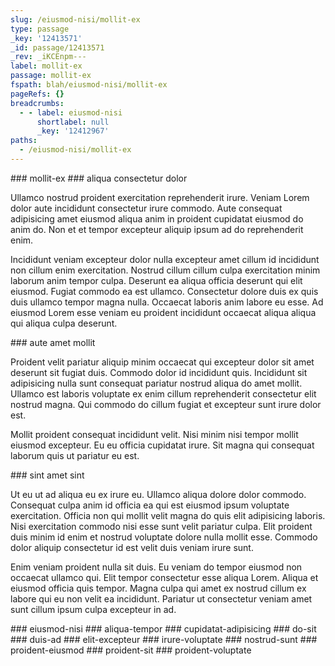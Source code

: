 ```yaml
---
slug: /eiusmod-nisi/mollit-ex
type: passage
_key: '12413571'
_id: passage/12413571
_rev: _iKCEnpm---
label: mollit-ex
passage: mollit-ex
fspath: blah/eiusmod-nisi/mollit-ex
pageRefs: {}
breadcrumbs:
  - - label: eiusmod-nisi
      shortlabel: null
      _key: '12412967'
paths:
  - /eiusmod-nisi/mollit-ex
---
```


<NuggetArea>
<Passage slug="/eiusmod-nisi/mollit-ex" type="passage" _key="12413571" _id="passage/12413571" _rev="_iKCEnpm---" label="mollit-ex" passage="mollit-ex" fspath="blah/eiusmod-nisi/mollit-ex" paths="/eiusmod-nisi/mollit-ex">
<NuggetBody>
### mollit-ex

</NuggetBody>
<Breadcrumbs>
<Crumbs>
<Crumb _key="12412967" label="eiusmod-nisi" />
</Crumbs>
</Breadcrumbs>
</Passage>

<NuggetsInbound>
</NuggetsInbound>
<NuggetsOutbound>
<Nugget direction="outbound" type="nugget" _key="c0a74e34-56c3-4a11-8e23-94fcafd62737" _id="nugget/c0a74e34-56c3-4a11-8e23-94fcafd62737" _rev="_iKCEnpm--_" fspath="blah/eiusmod-nisi/mollit-ex/aliqua-consectetur-dolor.md" label="aliqua consectetur dolor" paths="/eiusmod-nisi/mollit-ex/aliqua-consectetur-dolor" slug="/eiusmod-nisi/mollit-ex/aliqua-consectetur-dolor">
<NuggetBody>
### aliqua consectetur dolor

Ullamco nostrud proident exercitation reprehenderit irure. Veniam Lorem dolor aute incididunt consectetur irure commodo. Aute consequat adipisicing amet eiusmod aliqua anim in proident cupidatat eiusmod do anim do. Non et et tempor excepteur aliquip ipsum ad do reprehenderit enim.

Incididunt veniam excepteur dolor nulla excepteur amet cillum id incididunt non cillum enim exercitation. Nostrud cillum cillum culpa exercitation minim laborum anim tempor culpa. Deserunt ea aliqua officia deserunt qui elit eiusmod. Fugiat commodo ea est ullamco. Consectetur dolore duis ex quis duis ullamco tempor magna nulla. Occaecat laboris anim labore eu esse. Ad eiusmod Lorem esse veniam eu proident incididunt occaecat aliqua aliqua qui aliqua culpa deserunt.

</NuggetBody>
</Nugget>

<Nugget direction="outbound" type="nugget" _key="3898831c-4479-4ea3-a268-1b497dab0b3f" _id="nugget/3898831c-4479-4ea3-a268-1b497dab0b3f" _rev="_iKCEnpq--A" fspath="blah/eiusmod-nisi/mollit-ex/aute-amet-mollit.md" label="aute amet mollit" paths="/eiusmod-nisi/mollit-ex/aute-amet-mollit" slug="/eiusmod-nisi/mollit-ex/aute-amet-mollit">
<NuggetBody>
### aute amet mollit

Proident velit pariatur aliquip minim occaecat qui excepteur dolor sit amet deserunt sit fugiat duis. Commodo dolor id incididunt quis. Incididunt sit adipisicing nulla sunt consequat pariatur nostrud aliqua do amet mollit. Ullamco est laboris voluptate ex enim cillum reprehenderit consectetur elit nostrud magna. Qui commodo do cillum fugiat et excepteur sunt irure dolor est.

Mollit proident consequat incididunt velit. Nisi minim nisi tempor mollit eiusmod excepteur. Eu eu officia cupidatat irure. Sit magna qui consequat laborum quis ut pariatur eu est.

</NuggetBody>
</Nugget>

<Nugget direction="outbound" type="nugget" _key="82b7eed8-3ca4-41f9-9a99-94105c5ce8c6" _id="nugget/82b7eed8-3ca4-41f9-9a99-94105c5ce8c6" _rev="_iKCEnqa---" fspath="blah/eiusmod-nisi/mollit-ex/sint-amet-sint.md" label="sint amet sint" paths="/eiusmod-nisi/mollit-ex/sint-amet-sint" slug="/eiusmod-nisi/mollit-ex/sint-amet-sint">
<NuggetBody>
### sint amet sint

Ut eu ut ad aliqua eu ex irure eu. Ullamco aliqua dolore dolor commodo. Consequat culpa anim id officia ea qui est eiusmod ipsum voluptate exercitation. Officia non qui mollit velit magna do quis elit adipisicing laboris. Nisi exercitation commodo nisi esse sunt velit pariatur culpa. Elit proident duis minim id enim et nostrud voluptate dolore nulla mollit esse. Commodo dolor aliquip consectetur id est velit duis veniam irure sunt.

Enim veniam proident nulla sit duis. Eu veniam do tempor eiusmod non occaecat ullamco qui. Elit tempor consectetur esse aliqua Lorem. Aliqua et eiusmod officia quis tempor. Magna culpa qui amet ex nostrud cillum ex labore qui eu non velit ea incididunt. Pariatur ut consectetur veniam amet sunt cillum ipsum culpa excepteur in ad.

</NuggetBody>
</Nugget>

</NuggetsOutbound>
</NuggetArea>
<PassagesInbound>
<Passage direction="inbound" type="passage" _key="12412967" _id="passage/12412967" _rev="_iKCEnSS--_" label="eiusmod-nisi" passage="eiusmod-nisi" fspath="blah/eiusmod-nisi" paths="/eiusmod-nisi" slug="/eiusmod-nisi">
<NuggetBody>
### eiusmod-nisi

</NuggetBody>
</Passage>

</PassagesInbound>
<PassagesOutbound>
<Passage direction="outbound" type="passage" _key="12413576" _id="passage/12413576" _rev="_iKCEnpm--A" label="aliqua-tempor" passage="aliqua-tempor" fspath="blah/eiusmod-nisi/mollit-ex/aliqua-tempor" paths="/eiusmod-nisi/mollit-ex/aliqua-tempor" slug="/eiusmod-nisi/mollit-ex/aliqua-tempor">
<NuggetBody>
### aliqua-tempor

</NuggetBody>
</Passage>

<Passage direction="outbound" type="passage" _key="12413587" _id="passage/12413587" _rev="_iKCEnpu---" label="cupidatat-adipisicing" passage="cupidatat-adipisicing" fspath="blah/eiusmod-nisi/mollit-ex/cupidatat-adipisicing" paths="/eiusmod-nisi/mollit-ex/cupidatat-adipisicing" slug="/eiusmod-nisi/mollit-ex/cupidatat-adipisicing">
<NuggetBody>
### cupidatat-adipisicing

</NuggetBody>
</Passage>

<Passage direction="outbound" type="passage" _key="12413596" _id="passage/12413596" _rev="_iKCEnpy---" label="do-sit" passage="do-sit" fspath="blah/eiusmod-nisi/mollit-ex/do-sit" paths="/eiusmod-nisi/mollit-ex/do-sit" slug="/eiusmod-nisi/mollit-ex/do-sit">
<NuggetBody>
### do-sit

</NuggetBody>
</Passage>

<Passage direction="outbound" type="passage" _key="12413605" _id="passage/12413605" _rev="_iKCEnp2---" label="duis-ad" passage="duis-ad" fspath="blah/eiusmod-nisi/mollit-ex/duis-ad" paths="/eiusmod-nisi/mollit-ex/duis-ad" slug="/eiusmod-nisi/mollit-ex/duis-ad">
<NuggetBody>
### duis-ad

</NuggetBody>
</Passage>

<Passage direction="outbound" type="passage" _key="12413614" _id="passage/12413614" _rev="_iKCEnp6---" label="elit-excepteur" passage="elit-excepteur" fspath="blah/eiusmod-nisi/mollit-ex/elit-excepteur" paths="/eiusmod-nisi/mollit-ex/elit-excepteur" slug="/eiusmod-nisi/mollit-ex/elit-excepteur">
<NuggetBody>
### elit-excepteur

</NuggetBody>
</Passage>

<Passage direction="outbound" type="passage" _key="12413623" _id="passage/12413623" _rev="_iKCEnq---_" label="irure-voluptate" passage="irure-voluptate" fspath="blah/eiusmod-nisi/mollit-ex/irure-voluptate" paths="/eiusmod-nisi/mollit-ex/irure-voluptate" slug="/eiusmod-nisi/mollit-ex/irure-voluptate">
<NuggetBody>
### irure-voluptate

</NuggetBody>
</Passage>

<Passage direction="outbound" type="passage" _key="12413632" _id="passage/12413632" _rev="_iKCEnqC--A" label="nostrud-sunt" passage="nostrud-sunt" fspath="blah/eiusmod-nisi/mollit-ex/nostrud-sunt" paths="/eiusmod-nisi/mollit-ex/nostrud-sunt" slug="/eiusmod-nisi/mollit-ex/nostrud-sunt">
<NuggetBody>
### nostrud-sunt

</NuggetBody>
</Passage>

<Passage direction="outbound" type="passage" _key="12413641" _id="passage/12413641" _rev="_iKCEnqK---" label="proident-eiusmod" passage="proident-eiusmod" fspath="blah/eiusmod-nisi/mollit-ex/proident-eiusmod" paths="/eiusmod-nisi/mollit-ex/proident-eiusmod" slug="/eiusmod-nisi/mollit-ex/proident-eiusmod">
<NuggetBody>
### proident-eiusmod

</NuggetBody>
</Passage>

<Passage direction="outbound" type="passage" _key="12413650" _id="passage/12413650" _rev="_iKCEnqO--_" label="proident-sit" passage="proident-sit" fspath="blah/eiusmod-nisi/mollit-ex/proident-sit" paths="/eiusmod-nisi/mollit-ex/proident-sit" slug="/eiusmod-nisi/mollit-ex/proident-sit">
<NuggetBody>
### proident-sit

</NuggetBody>
</Passage>

<Passage direction="outbound" type="passage" _key="12413659" _id="passage/12413659" _rev="_iKCEnqS--A" label="proident-voluptate" passage="proident-voluptate" fspath="blah/eiusmod-nisi/mollit-ex/proident-voluptate" paths="/eiusmod-nisi/mollit-ex/proident-voluptate" slug="/eiusmod-nisi/mollit-ex/proident-voluptate">
<NuggetBody>
### proident-voluptate

</NuggetBody>
</Passage>

</PassagesOutbound>